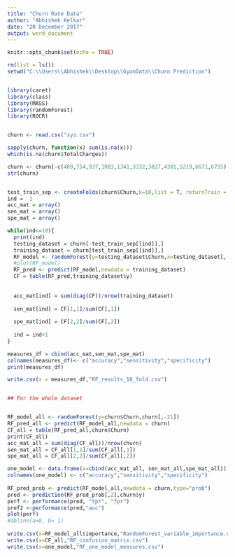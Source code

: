 ```yaml
---
title: "Churn Rate Data"
author: "Abhishek Kelkar"
date: "20 December 2017"
output: word_document
---
```


```r
knitr::opts_chunk$set(echo = TRUE)
```

```r
rm(list = ls())
setwd("C:\\Users\\Abhishek\\Desktop\\GyanData\\Churn Prediction")


library(caret)
library(class)
library(MASS)
library(randomForest)
library(ROCR)


churn <- read.csv("xyz.csv")

sapply(churn, function(x) sum(is.na(x)))
which(is.na(churn$TotalCharges))

churn <- churn[-c(489,754,937,1083,1341,3332,3827,4381,5219,6671,6755), ]
str(churn)


test_train_sep <- createFolds(churn$Churn,k=10,list = T, returnTrain = F)
ind =  1
acc_mat = array()
sen_mat = array()
spe_mat = array()

while(ind<=10){
  print(ind)
  testing_dataset = churn[-test_train_sep[[ind]],]
  training_dataset = churn[test_train_sep[[ind]],]
  RF_model <- randomForest(y=testing_dataset$Churn,x=testing_dataset[,-17],ntree = 200, keep.forest = TRUE)
  #plot(RF_model)
  RF_pred <- predict(RF_model,newdata = training_dataset)
  CF = table(RF_pred,training_dataset$y)
  
 
  acc_mat[ind] = sum(diag(CF))/nrow(training_dataset)
  
  sen_mat[ind] = CF[1,1]/sum(CF[,1])
 
  spe_mat[ind] = CF[2,2]/sum(CF[,2])
  
  ind = ind+1
}

measures_df = cbind(acc_mat,sen_mat,spe_mat)
colnames(measures_df)<- c("accuracy","sensitivity","specificity")
print(measures_df)

write.csv(x = measures_df,"RF_results_10_fold.csv")


## For the whole dataset


RF_model_all <- randomForest(y=churn$Churn,churn[,-21])
RF_pred_all <- predict(RF_model_all,newdata = churn)
CF_all = table(RF_pred_all,churn$Churn)
print(CF_all)
acc_mat_all = sum(diag(CF_all))/nrow(churn)
sen_mat_all = CF_all[1,1]/sum(CF_all[,1])
spe_mat_all = CF_all[2,2]/sum(CF_all[,2])

one_model <- data.frame(x=cbind(acc_mat_all, sen_mat_all,spe_mat_all))
colnames(one_model) <- c("accuracy","sensitivity","specificity")
  
RF_pred_prob <- predict(RF_model_all,newdata = churn,type="prob")  
pred <- prediction(RF_pred_prob[,2],churn$y)
perf <- performance(pred, "tpr", "fpr")
pref2 <-performance(pred,"auc")
plot(perf)
#abline(a=0, b= 1)
  
write.csv(x=RF_model_all$importance,"RandomForest_variable_importance.csv")
write.csv(x=CF_all,"RF_confusion_matrix.csv")
write.csv(x=one_model,"RF_one_model_measures.csv")


```

